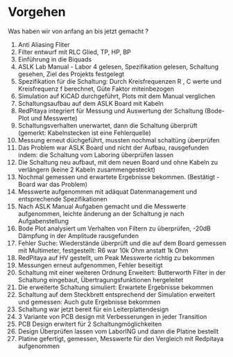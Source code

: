 # Vorgehen

Was haben wir von anfang an bis jetzt gemacht ?

1. Anti Aliasing Fliter
2. Filter entwurf mit RLC Glied, TP, HP, BP
3. Einführung in die Biquads
4. ASLK Lab Manual - Labor 4 gelesen, Spezifikation gelesen, Schaltung gesehen, Ziel des Projekts festgelegt
5. Spezifikation für die Schaltung: Durch Kreisfrequenzen R , C werte und Kreisfrequenz f berechnet, Güte Faktor miteinbezogen 
6. Simulation auf KiCAD durchgeführt, Plots mit dem Manual verglichen
7. Schaltungsaufbau auf dem ASLK Board mit Kabeln
8. RedPitaya integriert für Messung und Auswertung der Schaltung (Bode-Plot und Messwerte)
9. Schaltungsverhalten unerwartet, dann die Schaltung überprüft (gemerkt: Kabelnstecken ist eine Fehlerquelle)
10. Messung erneut düchgeführt, mussten nochmal schaltüng überprüfen
11. Das Problem war ASLK Board und nicht der Aufbau, rausgefunden indem: die Schaltung vom Laboring überprüfen lassen
12. Die Schaltung neu aufbaut, mit dem neuen Board und ohne Kabeln zu verlängern (keine 2 Kabeln zusammengesteckt)
13. Nochmal gemessen und erwartete Ergebnisse bekommen. (Bestätigt - Board war das Problem)
14. Messwerte aufgenommen mit adäquat Datenmanagement und entsprechende Spezifikationen
15. Nach ASLK Manual Aufgaben gemacht und die Messwerte aufgenommen, leichte änderung an der Schaltung je nach Aufgabenstellung
16. Bode Plot analysiert um Verhalten von Filtern zu überprüfen, -20dB Dämpfung in der Amplitude rausgefunden
17. Fehler Suche: Wiederstände überprüft und die auf dem Board gemessen mit Multimeter, festgestellt: R6 war 10k Ohm anstatt 1k Ohm
18. RedPitaya auf HV gestellt, um Peak Messwerte richtig zu bekommen
19. Messungen erneut aufgenommen, Fehler beseitigt
20. Schaltung mit einer weiteren Ordnung Erweitert: Butterworth Filter in der Schaltung eingebaut, Übertragungsfunktionen hergeleitet
21. Die erweiterte Schaltung simuliert: Erwartete Ergebnisse bekommen
22. Schaltung auf dem Steckbrett entsprechend der Simulation erweitert und gemessen: Auch gute Ergebnisse bekommen
23. Schaltung war jetzt bereit für ein Leiterplattendesign
24. 3 Variante von PCB design mit Verbesserungen in jeder Transition
25. PCB Design erwitert für 2 Schaltungmöglichkeiten
26. Design Überprüfen lassen vom LaborING und dann die Platine bestellt
27. Platine gefertigt, gemessen, Messwerte für den Vergleich mit Redpitaya aufgenommen